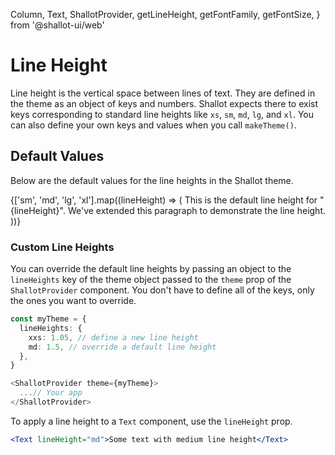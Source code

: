   Column,
  Text,
  ShallotProvider,
  getLineHeight,
  getFontFamily,
  getFontSize,
} from '@shallot-ui/web'

<Meta title="🎨 Theme / Line Height" />

# Line Height

Line height is the vertical space between lines of text. They are defined in the theme as an object of keys and numbers. Shallot expects there to exist keys corresponding to standard line heights like `xs`, `sm`, `md`, `lg`, and `xl`. You can also define your own keys and values when you call `makeTheme()`.

## Default Values

Below are the default values for the line heights in the Shallot theme.

<Canvas>
  <ShallotProvider>
    <Column maxUnitWidth={25}>
      {['sm', 'md', 'lg', 'xl'].map((lineHeight) => (
        <Text
          key={lineHeight}
          unitsAround={1}
          shallot={{
            lineHeight: getLineHeight(lineHeight),
            fontFamily: getFontFamily('Body'),
            fontSize: getFontSize('md'),
          }}
        >
          This is the default line height for "{lineHeight}". We've extended
          this paragraph to demonstrate the line height.
        </Text>
      ))}
    </Column>
  </ShallotProvider>
</Canvas>

<br />

### Custom Line Heights

You can override the default line heights by passing an object to the `lineHeights` key of the theme object passed to the `theme` prop of the `ShallotProvider` component. You don't have to define all of the keys, only the ones you want to override.

```ts
const myTheme = {
  lineHeights: {
    xxs: 1.05, // define a new line height
    md: 1.5, // override a default line height
  },
}

<ShallotProvider theme={myTheme}>
  ...// Your app
</ShallotProvider>
```

To apply a line height to a `Text` component, use the `lineHeight` prop.

```jsx
<Text lineHeight="md">Some text with medium line height</Text>
```
